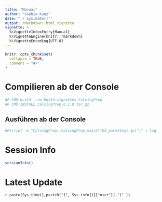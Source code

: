 ```yaml
---
title: "Manual"
author: "Sophie Kunz"
date: "`r Sys.Date()`"
output: rmarkdown::html_vignette
vignette: >
  %\VignetteIndexEntry{Manual}
  %\VignetteEngine{knitr::rmarkdown}
  %\VignetteEncoding{UTF-8}
---
```


```r
knitr::opts_chunk$set(
  collapse = TRUE,
  comment = "#>"
)
```

# Compilieren ab der Console
```r
#R CMD build --no-build-vignettes CalvingPrep
#R CMD INSTALL CalvingPrep_0.1.0.tar.gz
```

## Ausführen ab der Console
```r
#Rscript -e "CalvingPrep::CalvingPrep_main(\"GA_parmStep1.ip\")" > log_CalvingPrep&
```

# Session Info
```r
sessionInfo()
```

# Latest Update
`r paste(Sys.time(),paste0("(", Sys.info()[["user"]],")" ))`

